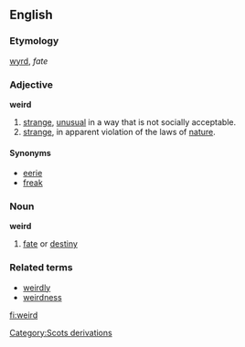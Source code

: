 ==English==
===Etymology===
{{OE.}} [[wyrd]], ''fate''

===Adjective===
'''weird'''

#[[strange]], [[unusual]] in a way that is not socially acceptable.
#[[strange]], in apparent violation of the laws of [[nature]].
[[Category:Scots derivations]]

====Synonyms====
*[[eerie]]
*[[freak]]

===Noun===
'''weird'''
# [[fate]] or [[destiny]]

===Related terms===
*[[weirdly]]
*[[weirdness]]
[[fi:weird]]